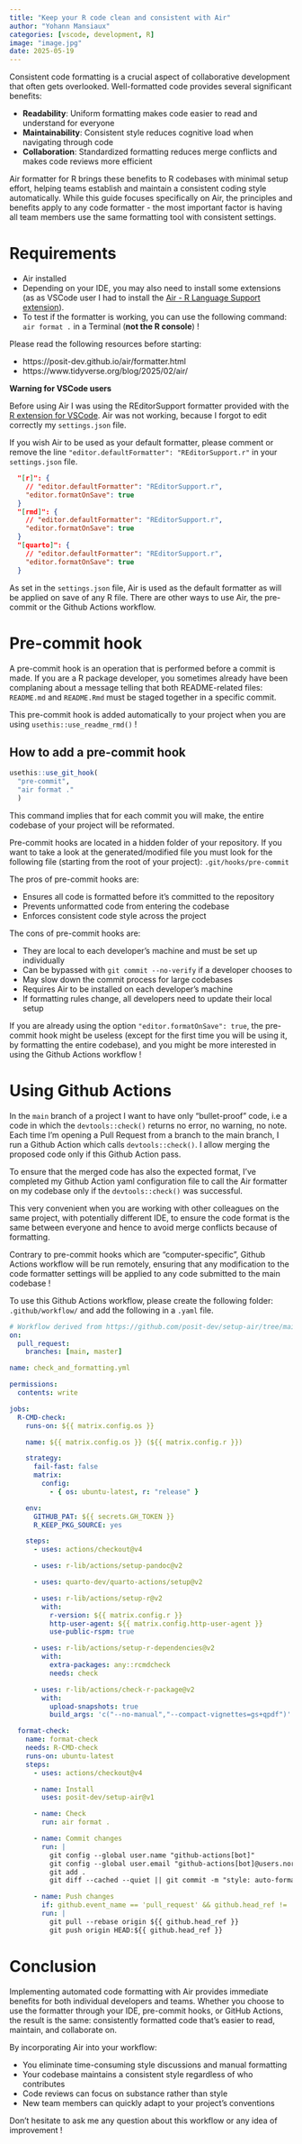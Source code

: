 ```yaml
---
title: "Keep your R code clean and consistent with Air"
author: "Yohann Mansiaux"
categories: [vscode, development, R]
image: "image.jpg"
date: 2025-05-19
---
```


Consistent code formatting is a crucial aspect of collaborative development that often gets overlooked. Well-formatted code provides several significant benefits:

- **Readability**: Uniform formatting makes code easier to read and understand for everyone
- **Maintainability**: Consistent style reduces cognitive load when navigating through code
- **Collaboration**: Standardized formatting reduces merge conflicts and makes code reviews more efficient

Air formatter for R brings these benefits to R codebases with minimal setup effort, helping teams establish and maintain a consistent coding style automatically. While this guide focuses specifically on Air, the principles and benefits apply to any code formatter - the most important factor is having all team members use the same formatting tool with consistent settings.

# Requirements

- Air installed
- Depending on your IDE, you may also need to install some extensions (as as VSCode user I had to install the [Air - R Language Support extension](https://marketplace.visualstudio.com/items?itemName=Posit.air-vscode)).
- To test if the formatter is working, you can use the following command: `air format .` in a Terminal (**not the R console**) !

Please read the following resources before starting:

- https://posit-dev.github.io/air/formatter.html
- https://www.tidyverse.org/blog/2025/02/air/

**Warning for VSCode users**

Before using Air I was using the REditorSupport formatter provided with the [R extension for VSCode](https://github.com/REditorSupport/vscode-R). Air was not working, because I forgot to edit correctly my `settings.json` file.

If you wish Air to be used as your default formatter, please comment or remove the line `"editor.defaultFormatter": "REditorSupport.r"` in your `settings.json` file.

``` json
  "[r]": {
    // "editor.defaultFormatter": "REditorSupport.r",
    "editor.formatOnSave": true
  }
  "[rmd]": {
    // "editor.defaultFormatter": "REditorSupport.r",
    "editor.formatOnSave": true
  }
  "[quarto]": {
    // "editor.defaultFormatter": "REditorSupport.r",
    "editor.formatOnSave": true
  }
```

As set in the `settings.json` file, Air is used as the default formatter as will be applied on save of any R file. There are other ways to use Air, the pre-commit or the Github Actions workflow.

# Pre-commit hook

A pre-commit hook is an operation that is performed before a commit is made. If you are a R package developer, you sometimes already have been complaning about a message telling that both README-related files: `README.md` and `README.Rmd` must be staged together in a specific commit.

This pre-commit hook is added automatically to your project when you are using `usethis::use_readme_rmd()` ! 

## How to add a pre-commit hook

``` r
usethis::use_git_hook(
  "pre-commit",
  "air format ."
  )
```

This command implies that for each commit you will make, the entire codebase of your project will be reformated.

Pre-commit hooks are located in a hidden folder of your repository. If you want to take a look at the generated/modified file you must look for the following file (starting from the root of your project): `.git/hooks/pre-commit`

The pros of pre-commit hooks are:

- Ensures all code is formatted before it's committed to the repository
- Prevents unformatted code from entering the codebase
- Enforces consistent code style across the project

The cons of pre-commit hooks are:

- They are local to each developer's machine and must be set up individually
- Can be bypassed with `git commit --no-verify` if a developer chooses to
- May slow down the commit process for large codebases
- Requires Air to be installed on each developer's machine
- If formatting rules change, all developers need to update their local setup

If you are already using the option `"editor.formatOnSave": true`, the pre-commit hook might be useless (except for the first time you will be using it, by formatting the entire codebase), and you might be more interested in using the Github Actions workflow !

# Using Github Actions

In the `main` branch of a project I want to have only "bullet-proof" code, i.e a code in which the `devtools::check()` returns no error, no warning, no note. Each time I'm opening a Pull Request from a branch to the main branch, I run a Github Action which calls `devtools::check()`. I allow merging the proposed code only if this Github Action pass.

To ensure that the merged code has also the expected format, I've completed my Github Action yaml configuration file to call the Air formatter on my codebase only if the `devtools::check()` was successful.

This very convenient when you are working with other colleagues on the same project, with potentially different IDE, to ensure the code format is the same between everyone and hence to avoid merge conflicts because of formatting.

Contrary to pre-commit hooks which are "computer-specific", Github Actions workflow will be run remotely, ensuring that any modification to the code formatter settings will be applied to any code submitted to the main codebase !

To use this Github Actions workflow, please create the following folder: `.github/workflow/` and add the following in a `.yaml` file.

```yaml
# Workflow derived from https://github.com/posit-dev/setup-air/tree/main/examples
on:
  pull_request:
    branches: [main, master]

name: check_and_formatting.yml

permissions:
  contents: write

jobs:
  R-CMD-check:
    runs-on: ${{ matrix.config.os }}

    name: ${{ matrix.config.os }} (${{ matrix.config.r }})

    strategy:
      fail-fast: false
      matrix:
        config:
          - { os: ubuntu-latest, r: "release" }

    env:
      GITHUB_PAT: ${{ secrets.GH_TOKEN }}
      R_KEEP_PKG_SOURCE: yes

    steps:
      - uses: actions/checkout@v4

      - uses: r-lib/actions/setup-pandoc@v2

      - uses: quarto-dev/quarto-actions/setup@v2

      - uses: r-lib/actions/setup-r@v2
        with:
          r-version: ${{ matrix.config.r }}
          http-user-agent: ${{ matrix.config.http-user-agent }}
          use-public-rspm: true

      - uses: r-lib/actions/setup-r-dependencies@v2
        with:
          extra-packages: any::rcmdcheck
          needs: check

      - uses: r-lib/actions/check-r-package@v2
        with:
          upload-snapshots: true
          build_args: 'c("--no-manual","--compact-vignettes=gs+qpdf")'

  format-check:
    name: format-check
    needs: R-CMD-check
    runs-on: ubuntu-latest
    steps:
      - uses: actions/checkout@v4

      - name: Install
        uses: posit-dev/setup-air@v1

      - name: Check
        run: air format .

      - name: Commit changes
        run: |
          git config --global user.name "github-actions[bot]"
          git config --global user.email "github-actions[bot]@users.noreply.github.com"
          git add .
          git diff --cached --quiet || git commit -m "style: auto-format code via air format"

      - name: Push changes
        if: github.event_name == 'pull_request' && github.head_ref != ''
        run: |
          git pull --rebase origin ${{ github.head_ref }}
          git push origin HEAD:${{ github.head_ref }}

```

# Conclusion

Implementing automated code formatting with Air provides immediate benefits for both individual developers and teams. Whether you choose to use the formatter through your IDE, pre-commit hooks, or GitHub Actions, the result is the same: consistently formatted code that's easier to read, maintain, and collaborate on.

By incorporating Air into your workflow:

- You eliminate time-consuming style discussions and manual formatting
- Your codebase maintains a consistent style regardless of who contributes
- Code reviews can focus on substance rather than style
- New team members can quickly adapt to your project's conventions

Don't hesitate to ask me any question about this workflow or any idea of improvement !